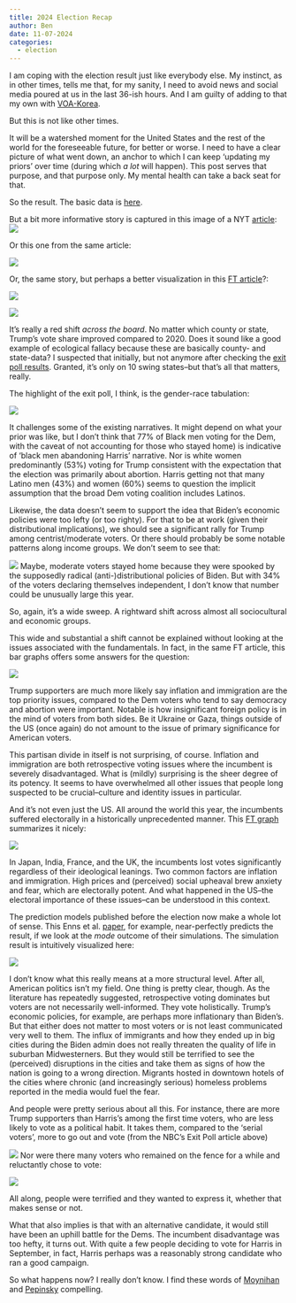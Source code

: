 ```yaml
---
title: 2024 Election Recap
author: Ben
date: 11-07-2024
categories:
  - election
---
```


I am coping with the election result just like everybody else. My instinct, as in other times, tells me that, for my sanity, I need to avoid news and social media poured at us in the last 36-ish hours. And I am guilty of adding to that my own with [VOA-Korea](https://www.voakorea.com/a/7833356.html).

But this is not like other times.

It will be a watershed moment for the United States and the rest of the world for the foreseeable future, for better or worse. I need to have a clear picture of what went down, an anchor to which I can keep 'updating my priors' over time (during which *a lot* will happen). This post serves that purpose, and that purpose only. My mental health can take a back seat for that.

So the result. The basic data is [here](https://ig.ft.com/us-elections/2024/results/president/).

But a bit more informative story is captured in this image of a NYT [article](https://www.nytimes.com/interactive/2024/11/06/us/politics/presidential-election-2024-red-shift.html?smid=url-share): ![](redShift_2024Election.png)

Or this one from the same article:

![](redShift_2024Election2.png)

Or, the same story, but perhaps a better visualization in this [FT article](https://www.ft.com/content/392e1e79-a8c1-4473-ab51-3267c415b078)?:

![](ft_election2.png)

![](ft_election.png)

It's really a red shift *across the board*. No matter which county or state, Trump's vote share improved compared to 2020. Does it sound like a good example of ecological fallacy because these are basically county- and state-data? I suspected that initially, but not anymore after checking the [exit poll results](https://www.nbcnews.com/politics/2024-elections/exit-polls). Granted, it's only on 10 swing states--but that's all that matters, really.

The highlight of the exit poll, I think, is the gender-race tabulation:

![](exitpoll.png)

It challenges some of the existing narratives. It might depend on what your prior was like, but I don't think that 77% of Black men voting for the Dem, with the caveat of not accounting for those who stayed home) is indicative of 'black men abandoning Harris' narrative. Nor is white women predominantly (53%) voting for Trump consistent with the expectation that the election was primarily about abortion. Harris getting not that many Latino men (43%) and women (60%) seems to question the implicit assumption that the broad Dem voting coalition includes Latinos.

Likewise, the data doesn't seem to support the idea that Biden's economic policies were too lefty (or too righty). For that to be at work (given their distributional implications), we should see a significant rally for Trump among centrist/moderate voters. Or there should probably be some notable patterns along income groups. We don't seem to see that:

![](income.png) Maybe, moderate voters stayed home because they were spooked by the supposedly radical (anti-)distributional policies of Biden. But with 34% of the voters declaring themselves independent, I don't know that number could be unusually large this year.

So, again, it's a wide sweep. A rightward shift across almost all sociocultural and economic groups.

This wide and substantial a shift cannot be explained without looking at the issues associated with the fundamentals. In fact, in the same FT article, this bar graphs offers some answers for the question:

![](ft_election3.png)

Trump supporters are much more likely say inflation and immigration are the top priority issues, compared to the Dem voters who tend to say democracy and abortion were important. Notable is how insignificant foreign policy is in the mind of voters from both sides. Be it Ukraine or Gaza, things outside of the US (once again) do not amount to the issue of primary significance for American voters.

This partisan divide in itself is not surprising, of course. Inflation and immigration are both retrospective voting issues where the incumbent is severely disadvantaged. What is (mildly) surprising is the sheer degree of its potency. It seems to have overwhelmed all other issues that people long suspected to be crucial--culture and identity issues in particular.

And it's not even just the US. All around the world this year, the incumbents suffered electorally in a historically unprecedented manner. This [FT graph](https://www.ft.com/content/e8ac09ea-c300-4249-af7d-109003afb893) summarizes it nicely:

![](election2024_int.png)

In Japan, India, France, and the UK, the incumbents lost votes significantly regardless of their ideological leanings. Two common factors are inflation and immigration. High prices and (perceived) social upheaval brew anxiety and fear, which are electorally potent. And what happened in the US--the electoral importance of these issues--can be understood in this context.

The prediction models published before the election now make a whole lot of sense. This Enns et al. [paper](https://www.cambridge.org/core/journals/ps-political-science-and-politics/article/understanding-bidens-exit-and-the-2024-election-the-state-presidential-approvalstate-economy-model/90DA5291682CEA6BDA943208C0E7E649?utm_campaign=shareaholic&utm_medium=copy_link&utm_source=bookmark), for example, near-perfectly predicts the result, if we look at the *mode* outcome of their simulations. The simulation result is intuitively visualized here:

![](Enns2024.png)

I don't know what this really means at a more structural level. After all, American politics isn't my field. One thing is pretty clear, though. As the literature has repeatedly suggested, retrospective voting dominates but voters are not necessarily well-informed. They vote holistically. Trump's economic policies, for example, are perhaps more inflationary than Biden's. But that either does not matter to most voters or is not least communicated very well to them. The influx of immigrants and how they ended up in big cities during the Biden admin does not really threaten the quality of life in suburban Midwesterners. But they would still be terrified to see the (perceived) disruptions in the cities and take them as signs of how the nation is going to a wrong direction. Migrants hosted in downtown hotels of the cities where chronic (and increasingly serious) homeless problems reported in the media would fuel the fear.

And people were pretty serious about all this. For instance, there are more Trump supporters than Harris's among the first time voters, who are less likely to vote as a political habit. It takes them, compared to the 'serial voters', more to go out and vote (from the NBC's Exit Poll article above)

![](first.png) Nor were there many voters who remained on the fence for a while and reluctantly chose to vote:

![](timing.png)

All along, people were terrified and they wanted to express it, whether that makes sense or not.

What that also implies is that with an alternative candidate, it would still have been an uphill battle for the Dems. The incumbent disadvantage was too hefty, it turns out. With quite a few people deciding to vote for Harris in September, in fact, Harris perhaps was a reasonably strong candidate who ran a good campaign.

So what happens now? I really don't know. I find these words of [Moynihan](https://open.substack.com/pub/donmoynihan/p/what-happens-next?utm_campaign=post&utm_medium=web) and [Pepinsky](https://tompepinsky.com/2024/11/06/living-through-the-next-american-political-order-institutions-will-comply-and-you-will-be-made-complicit/) compelling.
